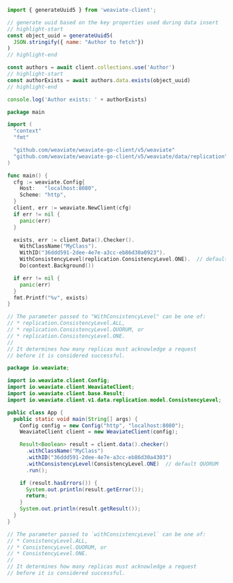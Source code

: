 
<Tabs groupId="languages">
<TabItem value="py" label="Python">
  <FilteredTextBlock
    text={PyCode}
    startMarker="START CheckForAnObject"
    endMarker="END CheckForAnObject"
    language="py"
  />
</TabItem>


<TabItem value="js" label="JS/TS">

```js
import { generateUuid5 } from 'weaviate-client';

// generate uuid based on the key properties used during data insert
// highlight-start
const object_uuid = generateUuid5(
  JSON.stringify({ name: "Author to fetch"})
)
// highlight-end

const authors = await client.collections.use('Author')
// highlight-start
const authorExists = await authors.data.exists(object_uuid)
// highlight-end

console.log('Author exists: ' + authorExists)
```

</TabItem>
<TabItem value="go" label="Go">

```go
package main

import (
  "context"
  "fmt"

  "github.com/weaviate/weaviate-go-client/v5/weaviate"
  "github.com/weaviate/weaviate-go-client/v5/weaviate/data/replication"  // for consistency levels
)

func main() {
  cfg := weaviate.Config{
    Host:   "localhost:8080",
    Scheme: "http",
  }
  client, err := weaviate.NewClient(cfg)
  if err != nil {
    panic(err)
  }

  exists, err := client.Data().Checker().
    WithClassName("MyClass").
    WithID("36ddd591-2dee-4e7e-a3cc-eb86d30a0923").
    WithConsistencyLevel(replication.ConsistencyLevel.ONE).  // default QUORUM
    Do(context.Background())

  if err != nil {
    panic(err)
  }
  fmt.Printf("%v", exists)
}

// The parameter passed to "WithConsistencyLevel" can be one of:
// * replication.ConsistencyLevel.ALL,
// * replication.ConsistencyLevel.QUORUM, or
// * replication.ConsistencyLevel.ONE.
//
// It determines how many replicas must acknowledge a request
// before it is considered successful.
```

</TabItem>
<TabItem value="java6" label="Java v6 (Beta)">
    <FilteredTextBlock
      text={JavaV6Code}
      startMarker="// START CheckForAnObject"
      endMarker="// END CheckForAnObject"
      language="java"
    />
</TabItem>
<TabItem value="java" label="Java">

```java
package io.weaviate;

import io.weaviate.client.Config;
import io.weaviate.client.WeaviateClient;
import io.weaviate.client.base.Result;
import io.weaviate.client.v1.data.replication.model.ConsistencyLevel;

public class App {
  public static void main(String[] args) {
    Config config = new Config("http", "localhost:8080");
    WeaviateClient client = new WeaviateClient(config);

    Result<Boolean> result = client.data().checker()
      .withClassName("MyClass")
      .withID("36ddd591-2dee-4e7e-a3cc-eb86d30a4303")
      .withConsistencyLevel(ConsistencyLevel.ONE)  // default QUORUM
      .run();

    if (result.hasErrors()) {
      System.out.println(result.getError());
      return;
    }
    System.out.println(result.getResult());
  }
}

// The parameter passed to `withConsistencyLevel` can be one of:
// * ConsistencyLevel.ALL,
// * ConsistencyLevel.QUORUM, or
// * ConsistencyLevel.ONE.
//
// It determines how many replicas must acknowledge a request
// before it is considered successful.

```

</TabItem>
  <TabItem value="csharp" label="C# (Beta)">
    <FilteredTextBlock
      text={CSharpCode}
      startMarker="// START CheckForAnObject"
      endMarker="// END CheckForAnObject"
      language="csharp"
    />
  </TabItem>

</Tabs>
